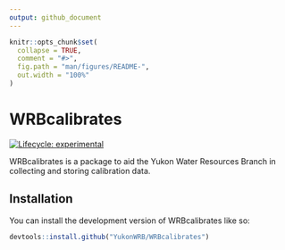 ```yaml
---
output: github_document
---
```


<!-- README.md is generated from README.Rmd. Please edit that file -->

```r
knitr::opts_chunk$set(
  collapse = TRUE,
  comment = "#>",
  fig.path = "man/figures/README-",
  out.width = "100%"
)
```

# WRBcalibrates

<!-- badges: start -->
[![Lifecycle: experimental](https://img.shields.io/badge/lifecycle-experimental-orange.svg)](https://lifecycle.r-lib.org/articles/stages.html#experimental)
<!-- badges: end -->

WRBcalibrates is a package to aid the Yukon Water Resources Branch in collecting and storing calibration data.

## Installation

You can install the development version of WRBcalibrates like so:

``` r
devtools::install.github("YukonWRB/WRBcalibrates")
```
